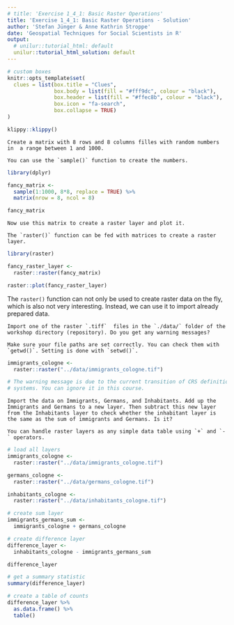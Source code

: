 ```yaml
---
# title: 'Exercise 1_4_1: Basic Raster Operations'
title: 'Exercise 1_4_1: Basic Raster Operations - Solution'
author: 'Stefan Jünger & Anne Kathrin Stroppe'
date: 'Geospatial Techniques for Social Scientists in R'
output:
  # unilur::tutorial_html: default
  unilur::tutorial_html_solution: default
---
```


```r
# custom boxes
knitr::opts_template$set(
  clues = list(box.title = "Clues",
               box.body = list(fill = "#fff9dc", colour = "black"),
               box.header = list(fill = "#ffec8b", colour = "black"),
               box.icon = "fa-search",
               box.collapse = TRUE)
)
```

```r
klippy::klippy()
```


```block
Create a matrix with 8 rows and 8 columns filles with random numbers in  a range between 1 and 1000.
```

```block
You can use the `sample()` function to create the numbers.
```

```r
library(dplyr)

fancy_matrix <-
  sample(1:1000, 8*8, replace = TRUE) %>% 
  matrix(nrow = 8, ncol = 8)

fancy_matrix
```


```block
Now use this matrix to create a raster layer and plot it.
```

```block
The `raster()` function can be fed with matrices to create a raster layer.
```

```r
library(raster)

fancy_raster_layer <-
  raster::raster(fancy_matrix)

raster::plot(fancy_raster_layer)
```

The `raster()` function can not only be used to create raster data on the fly, which is also not very interesting. Instead, we can use it to import already prepared data.

```block
Import one of the raster `.tiff`  files in the `./data/` folder of the workshop directory (repository). Do you get any warning messages?
```

```block
Make sure your file paths are set correctly. You can check them with `getwd()`. Setting is done with `setwd()`.
```

```r
immigrants_cologne <-
  raster::raster("../data/immigrants_cologne.tif")

# The warning message is due to the current transition of CRS definition 
# systems. You can ignore it in this course.
```


```block
Import the data on Immigrants, Germans, and Inhabitants. Add up the Immigrants and Germans to a new layer. Then subtract this new layer from the Inhabitants layer to check whether the inhabitant layer is the same as the sum of immigrants and Germans. Is it?
```

```block
You can handle raster layers as any simple data table using `+` and `-` operators.
```

```r
# load all layers
immigrants_cologne <-
  raster::raster("../data/immigrants_cologne.tif")

germans_cologne <-
  raster::raster("../data/germans_cologne.tif")

inhabitants_cologne <-
  raster::raster("../data/inhabitants_cologne.tif")

# create sum layer
immigrants_germans_sum <-
  immigrants_cologne + germans_cologne

# create difference layer
difference_layer <-
  inhabitants_cologne - immigrants_germans_sum

difference_layer

# get a summary statistic
summary(difference_layer)

# create a table of counts
difference_layer %>% 
  as.data.frame() %>% 
  table()
```
